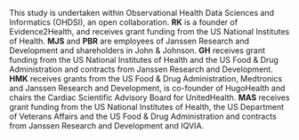 This study is undertaken within Observational Health Data Sciences and Informatics (OHDSI), an open collaboration.
**RK** is a founder of Evidence2Health, and receives grant funding from the US National Institutes of Health.
**MJS** and **PBR** are employees of Janssen Research and Development and shareholders in John & Johnson.
**GH** receives grant funding from the US National Institutes of Health and the US Food & Drug Administration and contracts from Janssen Research and Development.
**HMK** receives grants from the US Food & Drug Administration, Medtronics and Janssen Research and Development, is co-founder of HugoHealth and chairs the Cardiac Scientific Advisory Board for UnitedHealth.
**MAS** receives grant funding from the US National Institutes of Health, the US Department of Veterans Affairs and the US Food & Drug Administration and contracts from Janssen Research and Development and IQVIA.

